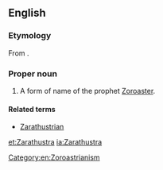 ==English==
{{wikipedia}}

===Etymology===
From {{etyl|ae}} {{term|sc=Avst|𐬰𐬀𐬭𐬀𐬚𐬎𐬱𐬙𐬭𐬋|tr=Zaraθuštrō|lang=ae}}.

===Proper noun===
{{en-proper noun|-}}

# A form of name of the prophet [[Zoroaster]].

====Related terms====
*[[Zarathustrian]]

[[Category:en:Zoroastrianism]]

[[et:Zarathustra]]
[[ia:Zarathustra]]